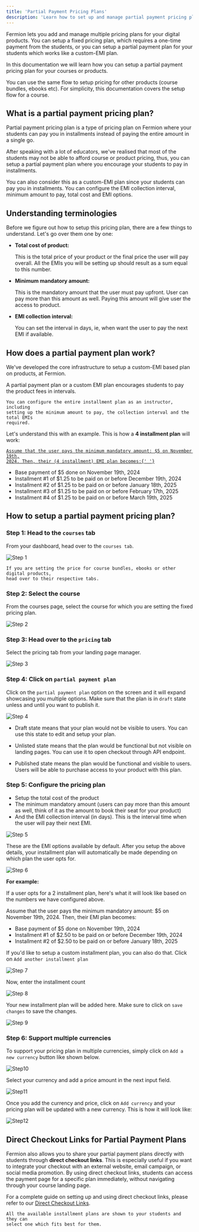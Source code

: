 ```yaml
---
title: 'Partial Payment Pricing Plans'
description: 'Learn how to set up and manage partial payment pricing plans for your courses or digital products, allowing students to pay in installments with flexible EMI options.'
---
```


Fermion lets you add and manage multiple pricing plans for your digital products. You can setup a fixed pricing plan, which requires a one-time payment from the students, or you can setup a partial payment plan for your students which works like a custom-EMI plan.

In this documentation we will learn how you can setup a partial payment pricing plan for your courses or products.

<Warning>
	You can use the same flow to setup pricing for other products (course
	bundles, ebooks etc). For simplicity, this documentation covers the setup
	flow for a course.
</Warning>

## What is a partial payment pricing plan?

Partial payment pricing plan is a type of pricing plan on Fermion where your students can pay you in installments instead of paying the entire amount in a single go.

After speaking with a lot of educators, we've realised that most of the students may not be able to afford course or product pricing, thus, you can setup a partial payment plan where you encourage your students to pay in installments.

You can also consider this as a custom-EMI plan since your students can pay you in installments. You can configure the EMI collection interval, minimum amount to pay, total cost and EMI options.

## Understanding terminologies

Before we figure out how to setup this pricing plan, there are a few things to understand. Let's go over them one by one:

-   **Total cost of product:**  
    
    This is the total price of your product or the final price the user will pay
    overall. All the EMIs you will be setting up should result as a sum equal to
    this number.

-   **Minimum mandatory amount:**  
    
    This is the mandatory amount that the user must pay upfront. User can pay
    more than this amount as well. Paying this amount will give user the access
    to product.

-   **EMI collection interval:**  
    
    You can set the interval in days, ie, when want the user to pay the next EMI
    if available.

## How does a partial payment plan work?

We've developed the core infrastructure to setup a custom-EMI based plan on products, at Fermion.

A partial payment plan or a custom EMI plan encourages students to pay the product fees in intervals.

<Warning>

    You can configure the entire installment plan as an instructor, including
    setting up the minimum amount to pay, the collection interval and the total EMIs
    required.

</Warning>

Let's understand this with an example. This is how a **4 installment plan** will work:

<u>

    Assume that the user pays the minimum mandatory amount: $5 on November 19th,
    2024. Then, their (4 installment) EMI plan becomes:{' '}

</u>

-   Base payment of $5 done on November 19th, 2024
-   Installment #1 of $1.25 to be paid on or before December 19th, 2024
-   Installment #2 of $1.25 to be paid on or before January 18th, 2025
-   Installment #3 of $1.25 to be paid on or before February 17th, 2025
-   Installment #4 of $1.25 to be paid on or before March 19th, 2025

## How to setup a partial payment pricing plan?

### Step 1: Head to the `courses` tab

From your dashboard, head over to the `courses tab`.

![Step 1](https://codedamn-website-assets.s3.us-east-1.amazonaws.com/uploads/19-11-2024/22%402x.jkyvqz.png)

<Warning>

    If you are setting the price for course bundles, ebooks or other digital products,
    head over to their respective tabs.

</Warning>

### Step 2: Select the course

From the courses page, select the course for which you are setting the fixed pricing plan.

![Step 2](https://codedamn-website-assets.s3.us-east-1.amazonaws.com/uploads/19-11-2024/19%402x.mhnqhl.png)

### Step 3: Head over to the `pricing` tab

Select the pricing tab from your landing page manager.

![Step 3](https://codedamn-website-assets.s3.us-east-1.amazonaws.com/uploads/19-11-2024/35%402x.twioru.png)

### Step 4: Click on `partial payment plan`

Click on the `partial payment plan` option on the screen and it will expand showcasing you multiple options. Make sure that the plan is in `draft` state unless and until you want to publish it.

![Step 4](https://codedamn-website-assets.s3.us-east-1.amazonaws.com/uploads/19-11-2024/22%402x.fzbynt.png)

-   Draft state means that your plan would not be visible to users. You can use this state to edit and setup your plan.

-   Unlisted state means that the plan would be functional but not visible on landing pages. You can use it to open checkout through API endpoint.

-   Published state means the plan would be functional and visible to users. Users will be able to purchase access to your product with this plan.

### Step 5: Configure the pricing plan

-   Setup the total cost of the product
-   The minimum mandatory amount (users can pay more than this amount as well, think of it as the amount to book their seat for your product)
-   And the EMI collection interval (in days). This is the interval time when the user will pay their next EMI.

![Step 5](https://codedamn-website-assets.s3.us-east-1.amazonaws.com/uploads/19-11-2024/58%402x.kluoac.png)

These are the EMI options available by default. After you setup the above details, your installment plan will automatically be made depending on which plan the user opts for.

![Step 6](https://codedamn-website-assets.s3.us-east-1.amazonaws.com/uploads/19-11-2024/08%E2%80%AFPM.bcvski.png)

**For example:**

If a user opts for a 2 installment plan, here's what it will look like based on the numbers we have configured above.

Assume that the user pays the minimum mandatory amount: $5 on November 19th, 2024. Then, their EMI plan becomes:

-   Base payment of $5 done on November 19th, 2024
-   Installment #1 of $2.50 to be paid on or before December 19th, 2024
-   Installment #2 of $2.50 to be paid on or before January 18th, 2025

If you'd like to setup a custom installment plan, you can also do that. Click on `Add another installment plan`

![Step 7](https://codedamn-website-assets.s3.us-east-1.amazonaws.com/uploads/19-11-2024/41%402x.zjqeyy.png)

Now, enter the installment count

![Step 8](https://codedamn-website-assets.s3.us-east-1.amazonaws.com/uploads/19-11-2024/15%402x.fbhnew.png)

Your new installment plan will be added here. Make sure to click on `save changes` to save the changes.

![Step 9](https://codedamn-website-assets.s3.us-east-1.amazonaws.com/uploads/19-11-2024/36%402x.mxfgin.png)

### Step 6: Support multiple currencies

To support your pricing plan in multiple currencies, simply click on `Add a new currency` button like shown below.

![Step10](https://codedamn-website-assets.s3.us-east-1.amazonaws.com/uploads/19-11-2024/37%402x.jsyyob.png)

Select your currency and add a price amount in the next input field.

![Step11](https://codedamn-website-assets.s3.us-east-1.amazonaws.com/uploads/19-11-2024/23%402x.ddbyuc.png)

Once you add the currency and price, click on `Add currency` and your pricing plan will be updated with a new currency. This is how it will look like:

![Step12](https://codedamn-website-assets.s3.us-east-1.amazonaws.com/uploads/19-11-2024/48%402x.ctrhcx.png)


## Direct Checkout Links for Partial Payment Plans

Fermion also allows you to share your partial payment plans directly with students through **direct checkout links**. This is especially useful if you want to integrate your checkout with an external website, email campaign, or social media promotion. By using direct checkout links, students can access the payment page for a specific plan immediately, without navigating through your course landing page.

For a complete guide on setting up and using direct checkout links, please refer to our [Direct Checkout Links](/custom-landing-pages/checkout-page-direct-links).

<Info>

    All the available installment plans are shown to your students and they can
    select one which fits best for them.

</Info>
